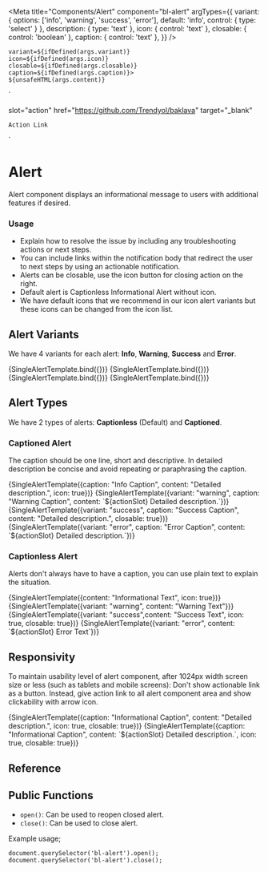 

<Meta
  title="Components/Alert"
  component="bl-alert"
  argTypes={{
    variant: {
      options: ['info', 'warning', 'success', 'error'],
      default: 'info',
      control: { type: 'select' }
    },
    description: {
      type: 'text'
    },
    icon: {
      control: 'text'
    },
    closable: {
      control: 'boolean'
    },
    caption: {
      control: 'text'
    },
  }}
/>

    variant=${ifDefined(args.variant)}
    icon=${ifDefined(args.icon)}
    closable=${ifDefined(args.closable)}
    caption=${ifDefined(args.caption)}>
    ${unsafeHTML(args.content)}
  </bl-alert>`

  slot="action"
  href="https://github.com/Trendyol/baklava"
  target="_blank"
  >
    Action Link
  </bl-button>`

# Alert
Alert component displays an informational message to users with additional features if desired.

### Usage

* Explain how to resolve the issue by including any troubleshooting actions or next steps.
* You can include links within the notification body that redirect the user to next steps by using an actionable notification.
* Alerts can be closable, use the icon button for closing action on the right.
* Default alert is Captionless Informational Alert without icon.
* We have default icons that we recommend in our icon alert variants but these icons can be changed from the icon list.

## Alert Variants

We have 4 variants for each alert: **Info**, **Warning**, **Success** and **Error**.

<Canvas isColumn>
  <Story name="Info Variant" args={{content: 'Info Variant'}}>
      {SingleAlertTemplate.bind({})}
  </Story>
  <Story name="Warning Variant" args={{variant: 'warning', icon: true, content: 'Warning Variant'}}>
      {SingleAlertTemplate.bind({})}
  </Story>
  <Story name="Success Variant" args={{variant: 'success', content: 'Success Variant'}}>
      {SingleAlertTemplate.bind({})}
  </Story>
  <Story name="Error Variant" args={{variant: 'error', icon: true, content: 'Error Variant'}}>
      {SingleAlertTemplate.bind({})}
  </Story>
</Canvas>

## Alert Types

We have 2 types of alerts: **Captionless** (Default) and **Captioned**.

### Captioned Alert

The caption should be one line, short and descriptive. In detailed description be concise and avoid repeating or paraphrasing the caption.

<Canvas isColumn>
  <Story name="Captioned Info Alert">
    {SingleAlertTemplate({caption: "Info Caption", content: "Detailed description.", icon: true})}
  </Story>
  <Story name="Captioned Warning Alert">
      {SingleAlertTemplate({variant: "warning", caption: "Warning Caption", content: `${actionSlot} Detailed description.`})}
  </Story>
  <Story name="Captioned Success Alert">
    {SingleAlertTemplate({variant: "success", caption: "Success Caption", content: "Detailed description.", closable: true})}
  </Story>
  <Story name="Captioned Error Alert">
    {SingleAlertTemplate({variant: "error", caption: "Error Caption", content: `${actionSlot} Detailed description.`})}
  </Story>
</Canvas>

### Captionless Alert

Alerts don't always have to have a caption, you can use plain text to explain the situation.

<Canvas isColumn>
  <Story name="Captionless Info Alert">
    {SingleAlertTemplate({content: "Informational Text", icon: true})}
  </Story>
  <Story name="Captionless Warning Alert">
    {SingleAlertTemplate({variant: "warning", content: "Warning Text"})}
  </Story>
  <Story name="Captionless Success Alert">
    {SingleAlertTemplate({variant: "success",content: "Success Text", icon: true, closable: true})}
  </Story>
  <Story name="Captionless Error Alert">
    {SingleAlertTemplate({variant: "error", content: `${actionSlot} Error Text`})}
  </Story>
</Canvas>

## Responsivity

To maintain usability level of alert component, after 1024px width screen size or less (such as tablets and mobile screens):
Don't show actionable link as a button. Instead, give action link to all alert component area and show clickability with arrow icon.

<Canvas isColumn>
  <Story name="Responsive Alert without Action Slot"
  parameters={{
    chromatic: { viewports: [375] },
    viewport: {
      defaultViewport: "iphone6",
      viewports: INITIAL_VIEWPORTS
    },
  }}>
    {SingleAlertTemplate({caption: "Informational Caption", content: "Detailed description.", icon: true, closable: true})}
  </Story>
  <Story name="Responsive Alert with Action Slot"
  parameters={{
    chromatic: { viewports: [375] },
    viewport: {
      defaultViewport: "iphone6",
      viewports: INITIAL_VIEWPORTS,
    },
  }}>
    {SingleAlertTemplate({caption: "Informational Caption", content: `${actionSlot} Detailed description.`, icon: true, closable: true})}
  </Story>
</Canvas>

## Reference

<ArgsTable of="bl-alert" />

## Public Functions

* `open()`: Can be used to reopen closed alert.
* `close()`: Can be used to close alert.

Example usage;

```
document.querySelector('bl-alert').open();
document.querySelector('bl-alert').close();
```
